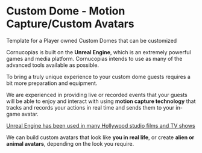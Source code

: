 # Custom Dome - Motion Capture/Custom Avatars

Template for a Player owned Custom Domes that can be customized

Cornucopias is built on the **Unreal Engine**, which is an extremely powerful games and media platform. Cornucopias intends to use as many of the advanced tools available as possible.

To bring a truly unique experience to your custom dome guests requires a bit more preparation and equipment.

We are experienced in providing live or recorded events that your guests will be able to enjoy and interact with using **motion capture technology** that tracks and records your actions in real time and sends them to your in-game avatar.

[Unreal Engine has been used in many Hollywood studio films and TV shows](https://www.unrealengine.com/en-US/uses/film-television?sessionInvalidated=true)

We can build custom avatars that look like **you in real life**, or create **alien or animal avatars**, depending on the look you require.
